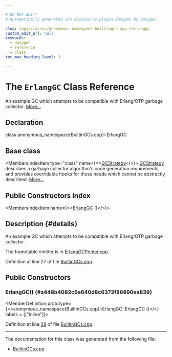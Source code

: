```yaml
---

# DO NOT EDIT!
# Automatically generated via docusaurus-plugin-doxygen by Doxygen.

slug: /api/classes/anonymous-namespace-builtingcs-cpp-/erlanggc
custom_edit_url: null
keywords:
  - doxygen
  - reference
  - class
toc_max_heading_level: 3

---
```





# The `ErlangGC` Class Reference

<DoxygenPage pluginConfig={pluginConfig}>

An example GC which attempts to be compatible with Erlang/OTP garbage collector. <a href="#details">More...</a>

## Declaration

<CodeBlock>class anonymous_namespace{BuiltinGCs.cpp}::ErlangGC</CodeBlock>

## Base class

<MembersIndex>

<MembersIndexItem
  type="class"
  name={<><a href="/docs/api/classes/llvm/gcstrategy">GCStrategy</a></>}>
<a href="/docs/api/classes/llvm/gcstrategy">GCStrategy</a> describes a garbage collector algorithm&#39;s code generation requirements, and provides overridable hooks for those needs which cannot be abstractly described. <a href="/docs/api/classes/llvm/gcstrategy/#details">More...</a>
</MembersIndexItem>

</MembersIndex>

## Public Constructors Index

<MembersIndex>

<MembersIndexItem
  name={<><a href="#a448b4082c6e640d8c6373f86896ea839">ErlangGC</a> ()</>}>
</MembersIndexItem>

</MembersIndex>

## Description {#details}

An example GC which attempts to be compatible with Erlang/OTP garbage collector.

The frametable emitter is in <a href="/docs/api/files/lib/lib/codegen/lib/codegen/asmprinter/erlanggcprinter-cpp">ErlangGCPrinter.cpp</a>.

Definition at line 27 of file <a href="/docs/api/files/lib/lib/ir/builtingcs-cpp">BuiltinGCs.cpp</a>.

<SectionDefinition>

## Public Constructors

### ErlangGC() {#a448b4082c6e640d8c6373f86896ea839}

<MemberDefinition
  prototype={<>anonymous&#95;namespace&#123;BuiltinGCs.cpp&#125;::ErlangGC::ErlangGC ()</>}
  labels = {["inline"]}>

Definition at line <a href="/docs/api/files/lib/lib/ir/builtingcs-cpp/#l00029">29</a> of file <a href="/docs/api/files/lib/lib/ir/builtingcs-cpp">BuiltinGCs.cpp</a>.
</MemberDefinition>

</SectionDefinition>

<hr/>

The documentation for this class was generated from the following file:

<ul>
<li><a href="/docs/api/files/lib/lib/ir/builtingcs-cpp">BuiltinGCs.cpp</a></li>
</ul>

</DoxygenPage>
